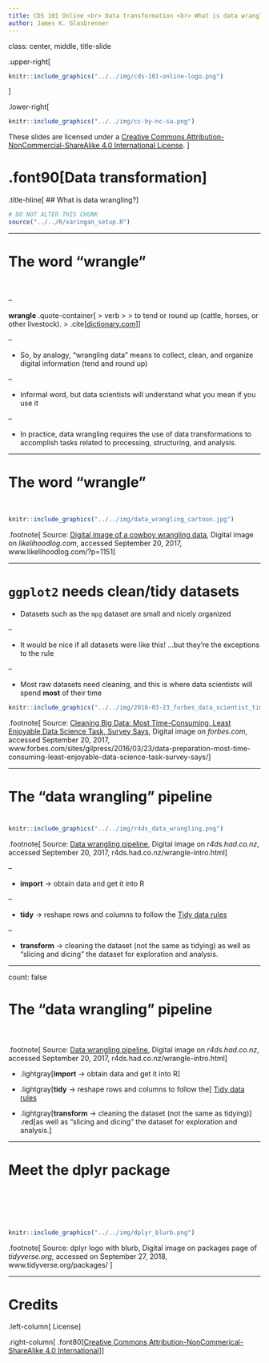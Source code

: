 ```yaml
---
title: CDS 101 Online <br> Data transformation <br> What is data wrangling?
author: James K. Glasbrenner
---
```


class: center, middle, title-slide

.upper-right[
```r
knitr::include_graphics("../../img/cds-101-online-logo.png")
```
]

.lower-right[
```r
knitr::include_graphics("../../img/cc-by-nc-sa.png")
```

These slides are licensed under a [Creative Commons Attribution-NonCommercial-ShareAlike 4.0 International License](http://creativecommons.org/licenses/by-nc-sa/4.0/).
]

# .font90[Data transformation]
.title-hline[
## What is data wrangling?
]

```r
# DO NOT ALTER THIS CHUNK
source("../../R/xaringan_setup.R")
```

---

# The word "wrangle"

<div style="margin-bottom: 10%;"></div>

--

**wrangle**
.quote-container[
> verb
> 
> to tend or round up (cattle, horses, or other livestock).
> .cite[[dictionary.com](http://www.dictionary.com/browse/wrangle)]
]

--

* So, by analogy, "wrangling data" means to collect, clean, and organize digital information (tend and round up)

--

* Informal word, but data scientists will understand what you mean if you use it

--

* In practice, data wrangling requires the use of data transformations to accomplish tasks related to processing, structuring, and analysis.

---

# The word "wrangle"

<div style="margin-bottom: 10%;"></div>

```r
knitr::include_graphics("../../img/data_wrangling_cartoon.jpg")
```

.footnote[
Source: [Digital image of a cowboy wrangling data](http://i2.wp.com/rocketsci.azurewebsites.net/wp-content/uploads/2015/07/data-wrangling-1.jpg), Digital image on *likelihoodlog.com*, accessed September 20, 2017, www.likelihoodlog.com/?p=1151
]

---

# `ggplot2` needs clean/tidy datasets

* Datasets such as the `mpg` dataset are small and nicely organized

--

* It would be nice if all datasets were like this! ...but they're the exceptions to the rule

--

* Most raw datasets need cleaning, and this is where data scientists will spend **most** of their time

```r
knitr::include_graphics("../../img/2016-03-23_forbes_data_scientist_time_estimates.jpg")
```

.footnote[
Source: [Cleaning Big Data: Most Time-Consuming, Least Enjoyable Data Science Task, Survey Says](https://blogs-images.forbes.com/gilpress/files/2016/03/Time-1200x511.jpg), Digital image on *forbes.com*, accessed September 20, 2017, www.forbes.com/sites/gilpress/2016/03/23/data-preparation-most-time-consuming-least-enjoyable-data-science-task-survey-says/
]

---

# The "data wrangling" pipeline

<div style="margin-bottom: 8%;"></div>

```r
knitr::include_graphics("../../img/r4ds_data_wrangling.png")
```

.footnote[
Source: [Data wrangling pipeline](http://r4ds.had.co.nz/diagrams/data-science-wrangle.png), Digital image on *r4ds.had.co.nz*, accessed September 20, 2017, r4ds.had.co.nz/wrangle-intro.html
]

--

* **import** → obtain data and get it into R

--

* **tidy** → reshape rows and columns to follow the [Tidy data rules](http://r4ds.had.co.nz/tidy-data.html)

--

* **transform** → cleaning the dataset (not the same as tidying) as well as "slicing and dicing" the dataset for exploration and analysis.

---

count: false

# The "data wrangling" pipeline

<div style="margin-bottom: 8%;"></div>

```r
```

.footnote[
Source: [Data wrangling pipeline](http://r4ds.had.co.nz/diagrams/data-science-wrangle.png), Digital image on *r4ds.had.co.nz*, accessed September 20, 2017, r4ds.had.co.nz/wrangle-intro.html
]

* .lightgray[**import** → obtain data and get it into R]

* .lightgray[**tidy** → reshape rows and columns to follow the] <a class="lightgray" href="http://r4ds.had.co.nz/tidy-data.html">Tidy data rules</a>

* .lightgray[**transform** → cleaning the dataset (not the same as tidying)] .red[as well as "slicing and dicing" the dataset for exploration and analysis.]

---

# Meet the dplyr package

<div style="margin-bottom: 20%;"></div>

```r
knitr::include_graphics("../../img/dplyr_blurb.png")
```

.footnote[
Source: dplyr logo with blurb, Digital image on packages page of *tidyverse.org*, accessed on September 27, 2018, www.tidyverse.org/packages/ 
]

---

# Credits

.left-column[
License
]

.right-column[
.font80[[Creative Commons Attribution-NonCommerical-ShareAlike 4.0 International](https://creativecommons.org/licenses/by-nc-sa/4.0/)]
]
